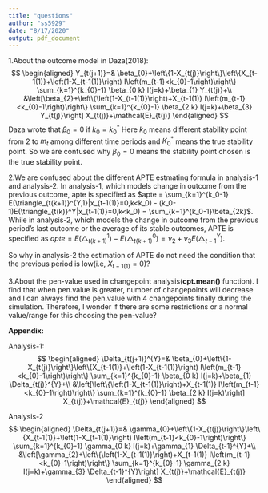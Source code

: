 ```yaml
---
title: "questions"
author: "ss5929"
date: "8/17/2020"
output: pdf_document
---
```



1.About the outcome model in Daza(2018):
$$
\begin{aligned}
Y_{t(j+1)}=& \beta_{0}+\left\{1-X_{t(j)}\right\}\left\{X_{t-1(1)}+\left(1-X_{t-1(1)}\right) I\left(m_{t-1}<k_{0}-1\right)\right\} \sum_{k=1}^{k_{0}-1} \beta_{0 k} I(j=k)+\beta_{1} Y_{t(j)}+\\
&\left[\beta_{2}+\left\{\left(1-X_{t-1(1)}\right)+X_{t-1(1)} I\left(m_{t-1}<k_{0}-1\right)\right\} \sum_{k=1}^{k_{0}-1} \beta_{2 k} I(j=k)+\beta_{3} Y_{t(j)}\right] X_{t(j)}+\mathcal{E}_{t(j)}
\end{aligned}
$$
Daza wrote that $\beta_0 = 0$ if $k_0=k_0^*$ Here $k_0$ means different stability point from 2 to $m_t$ among different time periods and $K_0^*$ means the true stability point. So we are confused why $\beta_0 = 0$ means the stability point chosen is the true stability point.

2.We are confused about the different APTE estmating formula in analysis-1 and analysis-2. In analysis-1, which models change in outcome from the previous outcome, apte is specified as $apte = \sum_{k=1}^{k_0-1} E(\triangle_{t(k+1)}^{Y,1}|x_{t-1(1)}=0,k<k_0) - (k_0-1)E(\triangle_{t(k)}^Y|x_{t-1(1)}=0,k<k_0) = \sum_{k=1}^{k_0-1}\beta_{2k}$. While in analysis-2, which models the change in outcome from the previous period's last outcome or the average of its stable outcomes, APTE is specified as $apte = E(\triangle_{t(k+1)}^1)-E(\triangle_{t(k+1)}^0) = \nu_2+ \nu_3E(\triangle_{t-1}^Y)$.

So why in analysis-2 the estimation of APTE do not need the condition that the previous period is low(i.e, $X_{t-1(1)}=0$)?

3.About the pen-value used in changepoint analysis(**cpt.mean()** function). I find that when pen.value is greater, number of changepoints will decrease and I can always find the pen.value with 4 changepoints finally during the simulation. Therefore, I wonder if there are some restrictions or a normal value/range for this choosing the pen-value?

**Appendix:**

Analysis-1:
$$
\begin{aligned}
\Delta_{t(j+1)}^{Y}=& \beta_{0}+\left\{1-X_{t(j)}\right\}\left\{X_{t-1(1)}+\left(1-X_{t-1(1)}\right) I\left(m_{t-1}<k_{0}-1\right)\right\} \sum_{k=1}^{k_{0}-1} \beta_{0 k} I(j=k)+\beta_{1} \Delta_{t(j)}^{Y}+\\
&\left[\left\{\left(1-X_{t-1(1)}\right)+X_{t-1(1)} I\left(m_{t-1}<k_{0}-1\right)\right\} \sum_{k=1}^{k_{0}-1} \beta_{2 k} I(j=k)\right] X_{t(j)}+\mathcal{E}_{t(j)}
\end{aligned}
$$

Analysis-2
$$
\begin{aligned}
\Delta_{t(j+1)}=& \gamma_{0}+\left\{1-X_{t(j)}\right\}\left\{X_{t-1(1)}+\left(1-X_{t-1(1)}\right) I\left(m_{t-1}<k_{0}-1\right)\right\} \sum_{k=1}^{k_{0}-1} \gamma_{0 k} I(j=k)+\gamma_{1} \Delta_{t-1}^{Y}+\\
&\left[\gamma_{2}+\left\{\left(1-X_{t-1(1)}\right)+X_{t-1(1)} I\left(m_{t-1}<k_{0}-1\right)\right\} \sum_{k=1}^{k_{0}-1} \gamma_{2 k} I(j=k)+\gamma_{3} \Delta_{t-1}^{Y}\right] X_{t(j)}+\mathcal{E}_{t(j)}
\end{aligned}
$$













